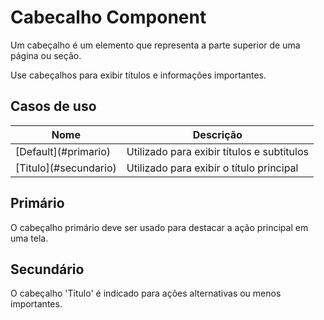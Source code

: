 

<Meta title="Components/Cabecalho" of={CabecalhoStories} />

# Cabecalho Component

Um cabeçalho é um elemento que representa a parte superior de uma página ou seção. 

Use cabeçalhos para exibir títulos e informações importantes.

## Casos de uso

<table style={{ width: '100%', borderCollapse: 'collapse' }}>
  <thead>
    <tr>
      <th style={{ textAlign: 'left', padding: '12px' }}>Nome</th>
      <th style={{ textAlign: 'left', padding: '12px' }}>Descrição</th>
    </tr>
  </thead>
  <tbody>
    <tr>
      <td style={{ padding: '12px' }}>[Default](#primario)</td>
      <td style={{ padding: '12px' }}>Utilizado para exibir títulos e subtitulos</td>
    </tr>
    <tr>
      <td style={{ padding: '12px' }}>[Titulo](#secundario)</td>
      <td style={{ padding: '12px' }}>Utilizado para exibir o título principal</td>
    </tr>
  </tbody>
</table>

## <span id="Default">Primário</span>

O cabeçalho primário deve ser usado para destacar a ação principal em uma tela.

<Canvas of={CabecalhoStories.CabecalhoDefault} />

## <span id="Titulo">Secundário</span>

O cabeçalho 'Titulo' é indicado para ações alternativas ou menos importantes.

<Canvas of={CabecalhoStories.CabecalhoTitulo} />
